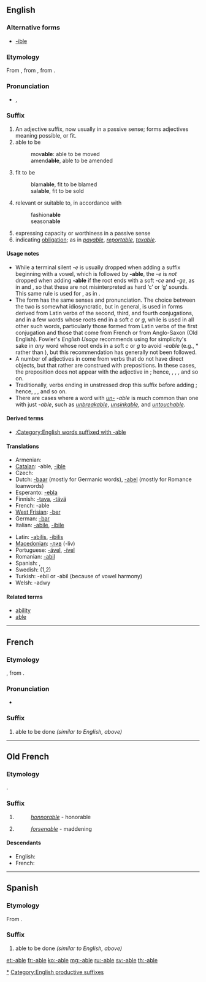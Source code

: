 {{DEFAULTSORT:able}}
{{also|able}}
==English==
{{rfc|remove the copyvio stuff}}
===Alternative forms===
* [[-ible]] {{i|not productive}}

===Etymology===
From {{etyl|enm|en}}, from {{etyl|fro|en}}, from {{etyl|la}} {{term|-abilis|-ābilis|lang=la}}. {{i|Not closely related etymologically, though currently related semantically, to ''[[able]]''.}}

===Pronunciation===
* {{IPA|/əbəl/}}, {{SAMPA|/@b@l/}}

===Suffix===
{{infl|en|suffix|sort=able}}

# An adjective suffix, now usually in a passive sense; forms adjectives meaning possible, or fit.
# able to be
#: mov'''able''': able to be moved
#: amend'''able''', able to be amended
# fit to be
#: blam'''able''', fit to be blamed
#: sal'''able''', fit to be sold
# relevant or suitable to, in accordance with
#: fashion'''able'''
#: season'''able'''
# expressing capacity or worthiness in a passive sense
# indicating [[obligation]]; as in ''[[payable]]'', ''[[reportable]]'', ''[[taxable]]''.

====Usage notes====
* While a terminal silent ''-e'' is usually dropped when adding a suffix beginning with a vowel, which is followed by '''-able''', the ''-e'' is ''not'' dropped when adding '''-able''' if the root ends with a soft ''-ce'' and ''-ge'', as in {{term|replaceable}} and {{term|changeable}}, so that these are not misinterpreted as hard ‘c’ or ‘g’ sounds. This same rule is used for {{term|-ous}}, as in {{term|courageous}}.
* The form {{term|-ible}} has the same senses and pronunciation. The choice between the two is somewhat idiosyncratic, but in general, {{term||-ible}} is used in forms derived from Latin verbs of the second, third, and fourth conjugations, and in a few words whose roots end in a soft ''c'' or ''g'', while {{term||-able}} is used in all other such words, particularly those formed from Latin verbs of the first conjugation and those that come from French or from Anglo-Saxon (Old English). Fowler's ''English Usage'' recommends using {{term||-ible}} for simplicity's sake in ''any'' word whose root ends in a soft ''c'' or ''g'' to avoid ''-eable'' (e.g., *{{term||changible}} rather than {{term|changeable}}), but this recommendation has generally not been followed.
* A number of adjectives in {{term||-able}} come from verbs that do not have direct objects, but that rather are construed with prepositions. In these cases, the preposition does not appear with the adjective in {{term||-able}}; hence, {{term|reliable||worthy of being [[rely|relied]] on}}, {{term|laughable||suited for [[laugh|laughing]] at}}, {{term|remarkable||fit to be [[remark|remarked]] upon}}, and so on.
* Traditionally, verbs ending in unstressed {{term|-ate}} drop this suffix before adding {{term||-able}}; hence, {{term|communicable||able to be [[communicate]]d}}, {{term|eradicable||possible to [[eradicate]]}}, and so on.
* There are cases where a word with ''[[un-]] -able'' is much common than one with just ''-able'', such as ''[[unbreakable]]'', ''[[unsinkable]]'', and ''[[untouchable]]''.

====Derived terms====
* [[:Category:English words suffixed with -able]]

====Translations====
{{checktrans-top}}
* Armenian: {{t-|hy|-ի|tr=-i}}
* [[Catalan]]: -able, [[-ible]]
* Czech: {{t-|cs|-elný}}
* Dutch: [[-baar]] (mostly for Germanic words), [[-abel]] (mostly for Romance loanwords)
* Esperanto: [[-ebla]]
* Finnish: [[-tava]], [[-tävä]]
* French: -able
* [[West Frisian]]: [[-ber]]
* German: [[-bar]]
* Italian: [[-abile]], [[-ibile]]
{{trans-mid}}
* Latin: [[-abilis]], [[-ibilis]]
* [[Macedonian]]: [[-лив]] (-liv)
* Portuguese: [[-ável]], [[-ível]]
* Romanian: [[-abil]]
* Spanish: {{t|es|-able}}, {{t|es|-ible}}
* Swedish: {{t+|sv|-bar}} (1,2)
* Turkish: -ebil or -abil (because of vowel harmony)
* Welsh: -adwy
{{trans-bottom}}

====Related terms====
* [[ability]]
* [[able]]

[[Category:English words suffixed with -able|*]]
[[Category:English productive suffixes]]
----

==French==

===Etymology===
{{etyl|fro|fr}}, from {{etyl|la|fr}} {{term|-abilis|-ābilis|lang=la}}.

===Pronunciation===
* {{IPA|/abl/|lang=fr}}

===Suffix===
{{infl|fr|suffix|plural|-ables|sort=able}}

# able to be done ''(similar to English, above)''

----

==Old French==

===Etymology===
{{etyl|la|fro|sort=able}} {{term|-abilis|-ābilis|lang=la}}.

===Suffix===
{{infl|fro|suffix|plural|-ables|sort=able}}

# {{non-gloss definition|worthy of, deserving of}}
#:''[[honnorable]]'' - honorable
# {{non-gloss definition|[[-ing]], creating an effect, an influence}}
#:''[[forsenable]]'' - maddening

====Descendants====
* English: {{l|en|-able}}
* French: {{l|fr|-able}}

----

==Spanish==

===Etymology===
From {{etyl|la|es}} {{term|-abilis|-ābilis|lang=la}}.

===Suffix===
{{infl|es|suffix|sort=able|plural|-ables}}

# able to be done ''(similar to English, above)''

[[et:-able]]
[[fr:-able]]
[[ko:-able]]
[[mg:-able]]
[[ru:-able]]
[[sv:-able]]
[[th:-able]]